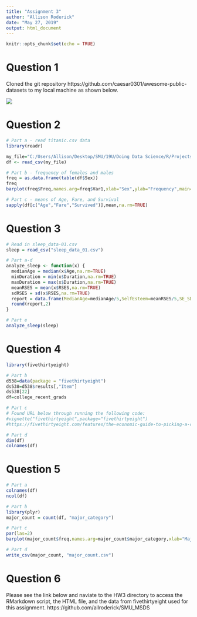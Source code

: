 ```yaml
---
title: "Assignment 3"
author: "Allison Roderick"
date: "May 27, 2019"
output: html_document
---
```


```r
knitr::opts_chunk$set(echo = TRUE)
```

# Question 1
Cloned the git repository https://github.com/caesar0301/awesome-public-datasets to my local machine as shown below.

![ ](C:/Users/Allison/Desktop/SMU/19U/Doing Data Science/R/awesome-public-datasets-filepath.png)

# Question 2

```r
# Part a - read titanic.csv data
library(readr)

my_file="C:/Users/Allison/Desktop/SMU/19U/Doing Data Science/R/Projects/awesome-public-datasets/Datasets/titanic.csv.zip"
df <- read_csv(my_file)

# Part b - frequency of females and males
freq = as.data.frame(table(df$Sex))
freq
barplot(freq$Freq,names.arg=freq$Var1,xlab="Sex",ylab="Frequency",main="Frequency of Passangers on Titanic by Sex")

# Part c - means of Age, Fare, and Survival
sapply(df[c("Age","Fare","Survived")],mean,na.rm=TRUE)
```

# Question 3
```r
# Read in sleep_data-01.csv
sleep = read_csv("sleep_data_01.csv")

# Part a-d
analyze_sleep <- function(x) {
  medianAge = median(x$Age,na.rm=TRUE)
  minDuration = min(x$Duration,na.rm=TRUE)
  maxDuration = max(x$Duration,na.rm=TRUE)
  meanRSES = mean(x$RSES,na.rm=TRUE)
  sdRSES = sd(x$RSES,na.rm=TRUE)
  report = data.frame(MedianAge=medianAge/5,SelfEsteem=meanRSES/5,SE_SD=sdRSES/5,DurationRange=maxDuration-minDuration)
  round(report,2)
}

# Part e
analyze_sleep(sleep)
```

# Question 4
```r
library(fivethirtyeight)

# Part b
d538=data(package = "fivethirtyeight")
ds538=d538$results[,"Item"]
ds538[22]
df=college_recent_grads

# Part c
# Found URL below through running the following code:
#vignette("fivethirtyeight",package="fivethirtyeight")
#https://fivethirtyeight.com/features/the-economic-guide-to-picking-a-college-major/

# Part d
dim(df)
colnames(df)
```

# Question 5
```r
# Part a
colnames(df)
ncol(df)

# Part b
library(plyr)
major_count = count(df, "major_category")

# Part c
par(las=2)
barplot(major_count$freq,names.arg=major_count$major_category,xlab="Major",ylab="Frequency",main="Frequency of Major")

# Part d 
write_csv(major_count, "major_count.csv")
```

# Question 6
Please see the link below and naviate to the HW3 directory to access the RMarkdown script, the HTML file, and the data from fivethirtyeight used for this assignment.
https://github.com/allroderick/SMU_MSDS

